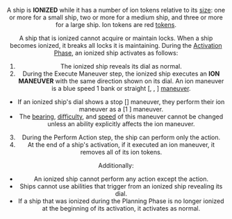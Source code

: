 <Header title="ion" />

A ship is **IONIZED** while it has a number of ion tokens relative to
its [size](/article/Size): one or more for a small ship, two or more for a medium
ship, and three or more for a large ship. Ion tokens are red
[tokens](/article/Tokens).

<ImgCenter alt="Ion Token" src="/images/Ion_Token.webp" />
<TextCenter text="Ion Token" />

A ship that is ionized cannot acquire or maintain locks. When a ship becomes
ionized, it breaks all locks it is maintaining.
During the [Activation Phase](/article/Activation_Phase), an ionized ship activates as follows:

1. The ionized ship reveals its dial as normal.
2. During the Execute Maneuver step, the ionized ship executes an **ION MANEUVER**
   with the same direction shown on its dial. An ion maneuver
   is a blue speed 1 bank or straight [<LeftBank/>, <Straight/>, <RightBank/>] [maneuver](/article/Maneuver).

- If an ionized ship's dial shows a stop [<Stationary/>] maneuver, they perform their ion
  maneuver as a [1 <Straight/>] maneuver.
- The [bearing](/article/Bearing), [difficulty](/article/Difficulty), and [speed](/article/Speed) of this maneuver cannot be changed
  unless an ability explicitly affects the ion maneuver.

3. During the Perform Action step, the ship can perform only the <Focus/> action.
4. At the end of a ship's activation, if it executed an ion maneuver, it removes
   all of its ion tokens.

Additionally:

- An ionized ship cannot perform any action except the <Focus/> action.
- Ships cannot use abilities that trigger from an ionized ship revealing its
  dial.
- If a ship that was ionized during the Planning Phase is no longer ionized at
  the beginning of its activation, it activates as normal.
